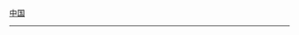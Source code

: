 {{flagicon image|Flag of the Qing Dynasty (1889-1912).svg}} [[清朝|中国]]<noinclude>
----
{{CHN-all}}
[[Category:清朝旗帜模板|{{PAGENAME}}]]
</noinclude>
